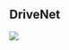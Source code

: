 

## DriveNet

<Row>
<Column colLg={4} colMd={4} noGutterMdLeft>
<ArticleCard
    color="dark"
    title="DriveNet"
    subTitle="Learn about the DriveNet network"
    href="/networks/drivenet"
    >

![](../images/concepts.jpg)

</ArticleCard>
</Column>
</Row>
